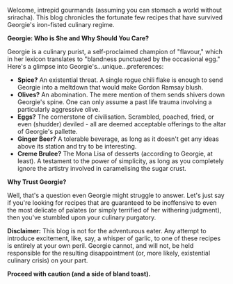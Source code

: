 Welcome, intrepid gourmands (assuming you can stomach a world without sriracha). This blog chronicles the fortunate few recipes that have survived Georgie's iron-fisted culinary regime.

**Georgie: Who is She and Why Should You Care?**

Georgie is a culinary purist, a self-proclaimed champion of "flavour," which in her lexicon translates to "blandness punctuated by the occasional egg." Here's a glimpse into Georgie's...unique...preferences:

- **Spice?** An existential threat. A single rogue chili flake is enough to send Georgie into a meltdown that would make Gordon Ramsay blush.
- **Olives?** An abomination. The mere mention of them sends shivers down Georgie's spine. One can only assume a past life trauma involving a particularly aggressive olive.
- **Eggs?** The cornerstone of civilisation. Scrambled, poached, fried, or even (shudder) deviled - all are deemed acceptable offerings to the altar of Georgie's pallette.
- **Ginger Beer?** A tolerable beverage, as long as it doesn't get any ideas above its station and try to be interesting.
- **Creme Brulee?** The Mona Lisa of desserts (according to Georgie, at least). A testament to the power of simplicity, as long as you completely ignore the artistry involved in caramelising the sugar crust.

**Why Trust Georgie?**

Well, that's a question even Georgie might struggle to answer. Let's just say if you're looking for recipes that are guaranteed to be inoffensive to even the most delicate of palates (or simply terrified of her withering judgment), then you've stumbled upon your culinary purgatory.

**Disclaimer:** This blog is not for the adventurous eater. Any attempt to introduce excitement, like, say, a whisper of garlic, to one of these recipes is entirely at your own peril. Georgie cannot, and will not, be held responsible for the resulting disappointment (or, more likely, existential culinary crisis) on your part.

**Proceed with caution (and a side of bland toast).**